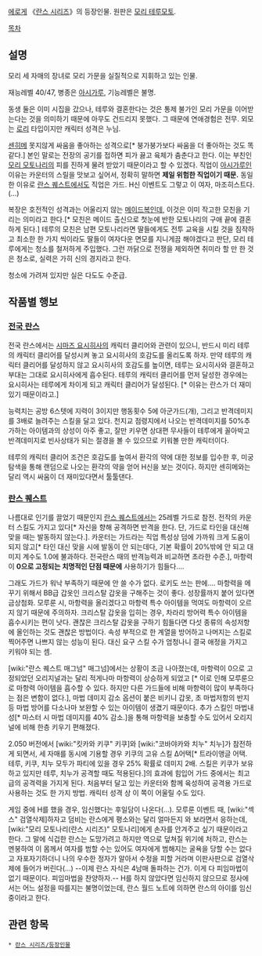 {{{#!html
<img src="http://cfile239.uf.daum.net/image/111A750349547CA10B7C0D" width=450>
}}}

[[에로게]] 《[[란스 시리즈]]》의 등장인물. 원판은 [[모리 테루모토]].

[[목차]]
== 설명 ==
모리 세 자매의 장녀로 모리 가문을 실질적으로 지휘하고 있는 인물.

재능레벨 40/47, 병종은 [[아시가루]], 기능레벨은 불명.

동생 둘은 이미 시집을 갔으나, 테루와 결혼한다는 것은 통제 불가인 모리 가문을 이어받는다는 것을 의미하기 때문에 아무도 건드리지 못했다. 그 때문에 연애경험은 전무. 외모는 [[로리]] 타입이지만 캐릭터 성격은 누님.

[[센히메(란스 시리즈)|센히메]] 못지않게 싸움을 좋아하는 성격으로[* 붕가붕가보다 싸움을 더 좋아하는 것도 똑같다.] 본인 말로는 전장의 공기를 접하면 피가 끓고 육체가 춤춘다고 한다. 이는 부친인 [[모리 모토나리]]의 피를 진하게 물려 받았기 때문이라고 할 수 있겠다. 직업이 [[아시가루]]인 이유는 카운터의 스릴을 맛보고 싶어서, 정확히 말하면 '''제일 위험한 직업이기 때문.''' 동일한 이유로 [[란스 퀘스트]]에서도 직업은 가드. H신 이벤트도 그렇고 이 여자, 마조히스트다.(…)

복장은 호전적인 성격과는 어울리지 않는 [[메이드복]]인데, 이것은 이미 작고한 모친을 기리는 의미라고 한다.[* 모친은 메이드 출신으로 첫눈에 반한 모토나리의 구애 끝에 결혼하게 된다.] 테루의 모친은 남편 모토나리라면 딸들에게도 전투 교육을 시킬 것을 짐작하고 최소한 한 가지 씩이라도 딸들이 여자다운 면모를 지니게끔 해야겠다고 판단, 모리 테루에게는 청소를 철저하게 주입했다. 그런 까닭으로 전쟁을 제외하면 취미라 할 만 한 것은 청소로, 실력은 가히 신의 경지라고 한다.

청소에 가려져 있지만 실은 다도도 수준급.

== 작품별 행보 ==
=== [[전국 란스]] ===
전국 란스에서는 [[시마즈 요시히사]]의 캐릭터 클리어와 관련이 있으니, 반드시 미리 테루의 캐릭터 클리어를 달성시켜 놓고 요시히사의 호감도를 올리도록 하자. 만약 테루의 캐릭터 클리어를 달성하지 않고 요시히사의 호감도를 높이면, 테루는 요시히사와 결혼하고 부대는 그대로 요시히사에게 흡수된다. 테루의 캐릭터 클리어를 먼저 달성한 경우에는 요시히사는 테루에게 차이게 되고 캐릭터 클리어가 달성된다. [* 이유는 란스가 더 재미있기 때문이라고.] 

능력치는 공방 6스텟에 지력이 3이지만 행동횟수 5에 아군가드(개), 그리고 반격데미지를 3배로 늘려주는 스킬을 달고 있다. 천지교 점령지에서 나오는 반격데미지를 50%추가하는 아이템과의 상성이 아주 좋고,  잘만 키우면 상대편 무사들이 테루에게 꼴아박고 반격데미지로 빈사상태가 되는 절경을 볼 수 있으므로 키워볼 만한 캐릭터이다.

테루의 캐릭터 클리어 조건은 호감도를 높여서 환각의 약에 대한 정보를 입수한 후, 미궁 탐색을 통해 랜덤으로 나오는 환갹의 약을 얻어 H신을 보는 것이다. 하지만 센히메와는 달리 역시 싸움이 더 재미있다면서 툴툴댄다.

=== [[란스 퀘스트]] ===
나름대로 인기를 끌었기 때문인지 [[란스 퀘스트]]에서는 25레벨 가드로 참전. 전작의 카운터 스킬도 가지고 있다[* 자신을 향해 공격하면 반격을 한다. 단, 가드로 타인을 대신해 맞을 때는 발동하지 않는다.]. 카운터는 가드라는 직업 특성상 덤에 가까워 크게 도움이 되지 않고[* 타인 대신 맞을 시에 발동이 안 되는데다, 기본 확률이 20%밖에 안 되고 대미지 계수도 1.0에 불과하다. 전국란스 때의 반격능력과 비교하면 초라한 수준.], 마항력이 '''0으로 고정되는 치명적인 단점 때문에''' 사용하기가 힘들다…. 

그래도 가드가 워낙 부족하기 때문에 안 쓸 수가 없다. 로키도 쓰는 판에…. 마항력을 메꾸기 위해서 BB급 갑옷인 크리스탈 갑옷을 구해주는 것이 좋다. 성장률까지 붙어 있다면 금상첨화. 모루룬 시, 마항력을 올리겠다고 마항력 특수 아이템을 먹여도 마항력이 오르지 않기 때문에 주의하자. 크리스탈 갑옷을 입히는 경우, 차라리 방어력 특수 아이템을 흡수시키는 편이 낫다. 괜찮은 크리스탈 갑옷을 구하기 힘들다면 다섯 종류의 속성저항에 올인하는 것도 괜찮은 방법이다. 속성 부적으로 한 계열을 방어하고 나머지는 스킬로 찍어주면 나쁘지 않는 성능이 된다. 대신 요구 스킬 수가 엄청나니 결국 애정을 가지고 키워야 되는 셈.

[wiki:"란스 퀘스트 매그넘" 매그넘]에서는 상황이 조금 나아졌는데, 마항력이 0으로 고정되었던 오리지널과는 달리 적게나마 마항력이 상승하게 되었고 [* 이로 인해 모루룬으로 마항력 아이템을 흡수할 수 있다. 하지만 다른 가드들에 비해 마항력이 많이 부족하다는 점은 변함이 없다.], 마법 데미지 감소 옵션이 붙은 비키니 갑옷, 초 마법저항의 반지 등 마법 방어를 다소나마 보완할 수 있는 아이템이 생겼기 때문이다. 추가 스킬인 마법내성[* 마스터 시 마법 데미지를 40% 감소.]을 통해 마항력을 보충할 수도 있어서 오리지널에 비해 한층 키우기 편해졌다.

2.050 버전에서 [wiki:"킷카와 키쿠" 키쿠]와 [wiki:"코바야카와 치누" 치누]가 참전하게 되면서, 세 자매를 동시에 기용할 경우 키쿠의 고유 스킬 Δ어택[* 트라이앵글 어택. 테루, 키쿠, 치누 모두가 파티에 있을 경우 25% 확률로 데미지 2배. 스킬은 키쿠가 보유하고 있지만 테루, 치누가 공격할 때도 적용된다.]의 효과에 힘입어 가드 중에서는 최고급의 공격력을 가지게 된다. 처음부터 달고 있는 카운터와 함께 육성하여 공격용 가드로 사용하는 것도 한 가지 방법. 캐릭터 성격 상 이 쪽이 어울릴 수도 있다.

게임 중에 H를 했을 경우, 임신했다는 후일담이 나온다(…). 모루룬 이벤트 때, [wiki:"섹스" 검열삭제]하자고 덤비는 란스에게 평소와는 달리 얼마든지 와 보라면서 응하는데, [wiki:"모리 모토나리(란스 시리즈)" 모토나리]에게 손자를 안겨주고 싶기 때문이라고 한다. 그 말에 식겁한 란스는 도망가려고 하지만 역으로 덮쳐질 위기에 처하고, 란스는 멘붕하여 이 몸께서 여자를 범할 수는 있어도 여자에게 범해지는 굴욕을 당할 수는 없다고 자포자기하더니 나의 우수한 정자가 알아서 수정을 피할 거라며 이판사판으로 검열삭제에 들어가 버린다(...) --이제 란스 자식은 4남매 돌파하는 건가. 이게 다 피임마법이 없기 때문이다. 피임마법을 찬양하자.-- H를 하지 않았다면 임신하지 않으므로 정사에서는 어느 설정을 따를지는 불명이었는데, 란스 월드 노트에 의하면 란스의 아이를 임신중이라고 한다.

== 관련 항목 ==
 * [[란스 시리즈/등장인물]]

